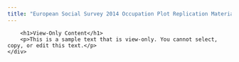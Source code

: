 ```yaml
---
title: "European Social Survey 2014 Occupation Plot Replication Materials"
---
```




<html lang="en">
<head>
    <meta charset="UTF-8">
    <meta name="viewport" content="width=device-width, initial-scale=1.0">
    <title>View-Only File</title>
    <style>
        .view-only {
            user-select: none; /* Disable text selection */
            pointer-events: none; /* Disable pointer events (clicks, etc.) */
        }
    </style>
</head>
<body>
    <div class="view-only">
        <h1>View-Only Content</h1>
        <p>This is a sample text that is view-only. You cannot select, copy, or edit this text.</p>
    </div>
</body>
</html>

